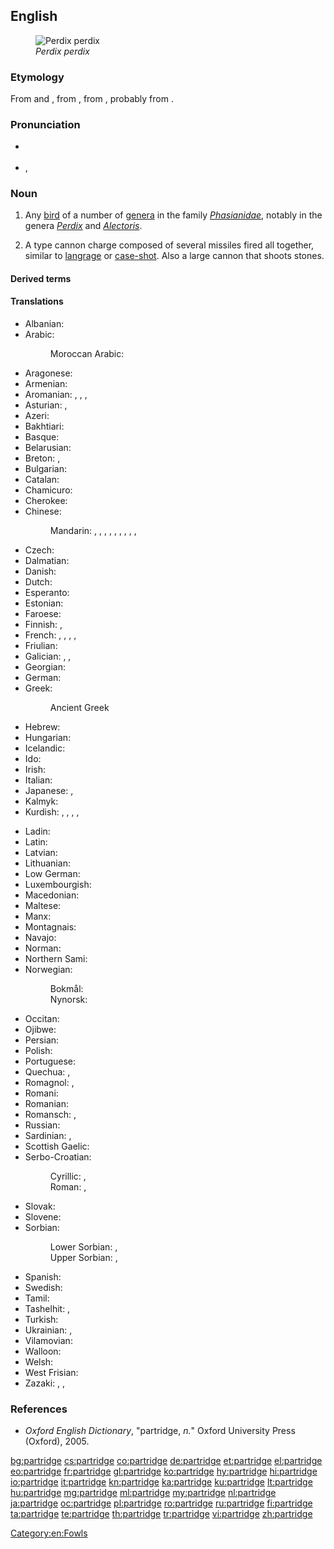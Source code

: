 ==English==
[[File:Perdix perdix (Marek Szczepanek).jpg|thumb|''Perdix perdix'']]

===Etymology===
From {{etyl|enm|en}} and {{etyl|fro|en}} {{m|fro|perdriz}}, from {{etyl|la|en}} {{m|la|perdīx||partridge}}, from {{etyl|grc|en}} {{m|grc|πέρδιξ||partridge}}, probably from {{m|grc|πέρδομαι||to [[fart]]}}.

===Pronunciation===
* {{a|UK}} {{IPA|/ˈpɑːtrɪd͡ʒ/|lang=en}}
* {{a|US}} {{enPR|pärʹtrĭj}}, {{IPA|/ˈpɑrtrɪd͡ʒ/|lang=en}}

{{wikipedia}}
===Noun===
{{en-noun|s|partridge}}

# Any [[bird]] of a number of [[genera]] in the family ''[[Phasianidae]]'', notably in the genera ''[[Perdix]]'' and ''[[Alectoris]]''.
# {{lb|en|obsolete|military}} A type cannon charge composed of several missiles fired all together, similar to [[langrage]] or [[case-shot]]. Also a large cannon that shoots stones.

====Derived terms====
{{der3
|[[Arabian partridge]]
|[[African partridge]]
|[[bamboo partridge]]
|[[Barbary partridge]]
|[[bearded partridge]]
|[[birch partridge]]
|[[blackheaded partridge]]
|[[black wood-partridge]]
|[[Bonham's partridge]]
|[[buff-breasted partridge]]
|[[California partridge]]
|[[capoeira partridge]]
|[[chukar partridge]]
|[[common partridge]]
|[[crested partridge]]
|[[crested wood partridge]]
|[[crimson-headed partridge]]
|[[Daurian partridge]]
|[[ferruginous wood partridge]]
|[[French partridge]]
|[[Gambel's partridge]]
|[[gray partridge]], [[grey partridge]]
|[[Greek partridge]]
|[[green wood partridge]]
|[[Guiana partridge]]
|[[Hey's partridge]]
|[[hill partridge]]
|[[Himalayan partridge]]
|[[Hodgson’s partridge]]
|[[Hungarian partridge]]
|[[long-billed partridge]]
|[[Madagascar partridge]]
|[[Massena partridge]]
|[[mountain partridge]]
|[[Namaqua partridge]]
|[[night partridge]]
|[[painted partridge]]
|[[partridge berry]], [[partridge-berry]], [[partridgeberry]]
|[[partridge bird]]
|[[partridge-breast]]
|[[partridge-breasted aloe]]
|[[partridge breeder]]
|[[partridge brood]]
|[[partridge bush]]
|[[partridge cane]]
|[[partridge chick]]
|[[partridge Cochin]]
|[[partridge country]]
|[[partridge dance]]
|[[partridge dove]]
|[[partridge drive]]
|[[partridge-driving]]
|[[partridge feather]]
|[[partridge fillet]]
|[[partridge hackle]]
|[[partridge hawk]]
|[[partridge-legged clover]]
|[[partridge-like]]
|[[partridge mew]]
|[[partridge-mortar]]
|[[partridge net]]
|[[partridge pea]]
|[[partridge pie]]
|[[partridge pigeon]]
|[[partridge plum]]
|[[partridge poult]]
|[[partridger]]
|[[partridge shell]]
|[[partridge shooter]]
|[[partridge shooting]]
|[[partridge-shot]]
|[[partridge tun]]
|[[partridge-vine]]
|[[partridge wing]]
|[[partridge-wood]]
|[[partridging]]
|[[Philby's partridge]]
|[[plumed partridge]]
|[[Przevalski's partridge]]
|[[red-crowned wood partridge]]
|[[red-legged partridge]], [[redlegged partridge]]
|[[Rubeho forest partridge]]
|[[rock partridge]]
|[[sand partridge]]
|[[sanguine partridge]]
|[[sea partridge]]
|[[see-see partridge]]
|[[snow partridge]]
|[[spruce partridge]]
|[[stone partridge]]
|[[swamp partridge]]
|[[Tibetan partridge]]
|[[tree partridge]]
|[[Udzungwa forest partridge]]
|[[water partridge]]
|[[white-browed partridge]]
|[[white partridge]]
|[[wood partridge]]
|lang=en}}

====Translations====
{{trans-top|any bird of the genera ''Perdix'' or ''Alectoris''}}
* Albanian: {{t+|sq|thëllëzë}}
* Arabic: {{t|ar|حَجَل|m}}
*: Moroccan Arabic: {{t|ary|حْجل|m|tr=ḥjəl}}
* Aragonese: {{t|an|perdiz|f}}
* Armenian: {{t+|hy|կաքավ}}
* Aromanian: {{t|rup|piturniclji|f}}, {{t|rup|pitruniclji|f}}, {{t|rup|pirdic|m}}, {{t|rup|pirdicã|f}}
* Asturian: {{t|ast|perdiz|f}}, {{t|ast|pámpana|f}}
* Azeri: {{t+|az|kəklik}}
* Bakhtiari: {{t|bqi|کوگ|sc=fa-Arab}}
* Basque: {{t+|eu|eper}}
* Belarusian: {{t|be|курапатка|f}}
* Breton: {{t|br|klujar c’hris}}, {{t+|br|klujar|f}}
* Bulgarian: {{t+|bg|яребица|f}}
* Catalan: {{t|ca|perdiu|f}}
* Chamicuro: {{t|ccc|s̈honoto}}
* Cherokee: {{t|chr|ᎫᏇ}}
* Chinese:
*: Mandarin: {{t+|cmn|鷓鴣}}, {{t+|cmn|鹧鸪|tr=zhègū}}, {{t+|cmn|石雞}}, {{t+|cmn|石鸡|tr=shíjī}}, {{t|cmn|山鶉}}, {{t|cmn|山鹑|tr=shānchún}}, {{t+|cmn|竹雞}}, {{t+|cmn|竹鸡|tr=zhújī}}, {{t|cmn|灰山鶉}}, {{t|cmn|灰山鹑|tr=huīshānchún}}
* Czech: {{t|cs|koroptev|f}}
* Dalmatian: {{t|dlm|pernaica|f}}
* Danish: {{t+|da|agerhøne|c}}
* Dutch: {{t+|nl|patrijs|f}}
* Esperanto: {{t|eo|perdriko}}
* Estonian: {{t|et|nurmkana}}
* Faroese: {{t|fo|akurhøna|f}}
* Finnish: {{qualifier|Perdix}} {{t+|fi|peltopyy}}, {{qualifier|Alectoria}} {{t+|fi|punapyy}}
* French: {{t+|fr|perdrix|f}}, {{t|fr|mâle de la perdrix|m}}, {{t|fr|femelle de la perdrix|f}}, {{qualifier|♂}} {{t+|fr|garbon|f}}, {{qualifier|offspring}} {{t+|fr|perdreau|m}}
* Friulian: {{t|fur|pernîs}}
* Galician: {{t|gl|perdiz charra|f}}, {{t|gl|perdiz charrela|f}}, {{t|gl|charrela|f}}
* Georgian: {{t+|ka|კაკაბი}}
* German: {{t+|de|Rebhuhn|n}}
* Greek: {{t+|el|πέρδικα|f}}
*: Ancient Greek {{t|grc|πέρδιξ}}
* Hebrew: {{t|he|חוגלה|f|alt=חוגלה \ חָגְלָה|tr=khoglá}}
* Hungarian: {{t+|hu|fogoly}}
* Icelandic: {{t|is|akurhæna|f}}
* Ido: {{t+|io|perdriko}}
* Irish: {{t|ga|patraisc}}
* Italian: {{t+|it|pernice|f}}
* Japanese: {{t|ja|山鶉|tr=やまうずら, yamauzura|sc=Jpan}}, {{t|ja|ヤマウズラ|tr=yamauzura|sc=Jpan}}
* Kalmyk: {{t|xal|йотун}}
* Kurdish: {{qualifier|generic}} {{t+|ku|kew|m}}, {{qualifier|♀}} {{t+|ku|mêkew|f}}, {{qualifier|♂}} {{t+|ku|nêrekew|m}}, {{qualifier|young}} {{t+|ku|çêlekew|m|f}}, {{t+|ku|که‌و|sc=ku-Arab}}
{{trans-mid}}
* Ladin: {{t|lld|gialina da mont|f}}
* Latin: {{t|la|perdīx|m|f}}
* Latvian: {{t|lv|laukirbe}}
* Lithuanian: {{t+|lt|kurapka}}
* Low German: {{t|nds|Rapphohn|n}}
* Luxembourgish: {{t|lb|Feldhong|n}}
* Macedonian: {{t|mk|ере́бица|f}}
* Maltese: {{t|mt|ħaġla|f}}
* Manx: {{t|gv|patrag}}
* Montagnais: {{t|moe|pineu}}
* Navajo: {{t|nv|naaʼahóóhaiłbáhí}}
* Norman: {{t|nrf|pèrdrix|f}} {{qualifier|Jersey}}
* Northern Sami: {{l|se|bealdobakku}}
* Norwegian:
*: Bokmål: {{t|no|rapphøne|m|f}}
*: Nynorsk: {{t|nn|rapphøne|f}}
* Occitan: {{t+|oc|perditz|m}}
* Ojibwe: {{t|oj|bine}}
* Persian: {{t+|fa|کبک|tr=kabk|sc=fa-Arab}}
* Polish: {{t+|pl|kuropatwa|f}}
* Portuguese: {{t+|pt|perdiz|f}}
* Quechua: {{t|qu|yutu}}, {{t|qu|cakwa}}
* Romagnol: {{t|rgn|parniz|f}}, {{t|rgn|sterna|f}}
* Romani: {{t|rom|divlio-kaini|f}}
* Romanian: {{t+|ro|potârniche|f}}
* Romansch: {{t|rm|pernisch}}, {{t|rm|pernisch grischa}}
* Russian: {{t+|ru|куропа́тка|f}}
* Sardinian: {{t|sc|perdixi cixinali}}, {{t|sc|perdighe d’abba}}
* Scottish Gaelic: {{t|gd|peurtag}}
* Serbo-Croatian:
*: Cyrillic: {{t|sh|јаребица|f|sc=Cyrl}}, {{t|sh|сквржуља|f|sc=Cyrl}}
*: Roman: {{t+|sh|jarebica|f}}, {{t|sh|skvržulja|f}}
* Slovak: {{t|sk|jarabica|f}}
* Slovene: {{t+|sl|jerebica|f}}
* Sorbian:
*: Lower Sorbian: {{t|dsb|kurwota|f}}, {{t|dsb|kurwotka|f}}
*: Upper Sorbian: {{t|hsb|kurotwa|f}}, {{t|hsb|kurwota|f}}
* Spanish: {{t+|es|perdiz|f}}
* Swedish: {{t+|sv|rapphöna|c}}
* Tamil: {{t+|ta|கௌதாரி}}
* Tashelhit: {{t|shi|ⵜⴰⵙⴽⴽⵓⵙⵜ|f|tr=tæsəkkust}} {{qualifier|Alectoris barbara}}, {{t|shi|ⴰⵡⵉⵔⵊ|m|tr=æwirj}} {{qualifier|male}}
* Turkish: {{t+|tr|keklik}}
* Ukrainian: {{t|uk|куріпка сіра|f}}, {{t|uk|сiра курiпка|f}}
* Vilamovian: {{t|wym|raubhün}}
* Walloon: {{t|wa|pietris|f}}
* Welsh: {{t|cy|petris|m-p|f-p}}
* West Frisian: {{t|fy|patriis}}
* Zazaki: {{t|zza|zerec}}, {{t|zza|sherec}}, {{t|zza|zaranc}}
{{trans-bottom}}

===References===
* ''Oxford English Dictionary'', "partridge, ''n.''" Oxford University Press (Oxford), 2005.

[[Category:en:Fowls]]

[[bg:partridge]]
[[cs:partridge]]
[[co:partridge]]
[[de:partridge]]
[[et:partridge]]
[[el:partridge]]
[[eo:partridge]]
[[fr:partridge]]
[[gl:partridge]]
[[ko:partridge]]
[[hy:partridge]]
[[hi:partridge]]
[[io:partridge]]
[[it:partridge]]
[[kn:partridge]]
[[ka:partridge]]
[[ku:partridge]]
[[lt:partridge]]
[[hu:partridge]]
[[mg:partridge]]
[[ml:partridge]]
[[my:partridge]]
[[nl:partridge]]
[[ja:partridge]]
[[oc:partridge]]
[[pl:partridge]]
[[ro:partridge]]
[[ru:partridge]]
[[fi:partridge]]
[[ta:partridge]]
[[te:partridge]]
[[th:partridge]]
[[tr:partridge]]
[[vi:partridge]]
[[zh:partridge]]